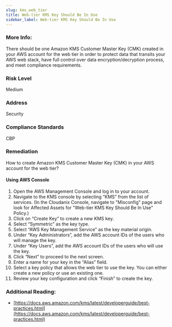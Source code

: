 ```yaml
---
slug: kms_web_tier
title: Web-tier KMS Key Should Be In Use
sidebar_label: Web-tier KMS Key Should Be In Use
---
```


### More Info:

There should be one Amazon KMS Customer Master Key (CMK) created in your AWS account for the web tier in order to protect data that transits your AWS web stack, have full control over data encryption/decryption process, and meet compliance requirements.

### Risk Level

Medium

### Address

Security

### Compliance Standards

CBP

### Remediation

How to create Amazon KMS Customer Master Key (CMK) in your AWS account for the web tier?

#### Using AWS Console

1. Open the AWS Management Console and log in to your account.
2. Navigate to the KMS console by selecting “KMS” from the list of services.
    (In the Cloudanix Console, navigate to "Misconfig" page and look for Affected Assets for "Web-tier KMS Key Should Be In Use" Policy.)
3. Click on “Create Key” to create a new KMS key.
4. Select “Symmetric” as the key type.
5. Select “AWS Key Management Service” as the key material origin.
6. Under “Key Administrators”, add the AWS account IDs of the users who will manage the key.
7. Under “Key Users”, add the AWS account IDs of the users who will use the key.
8. Click “Next” to proceed to the next screen.
9. Enter a name for your key in the “Alias” field.
10. Select a key policy that allows the web tier to use the key. You can either create a new policy or use an existing one.
11. Review your key configuration and click “Finish” to create the key.

### Additional Reading:

- [https://docs.aws.amazon.com/kms/latest/developerguide/best-practices.html](https://docs.aws.amazon.com/kms/latest/developerguide/best-practices.html) 

